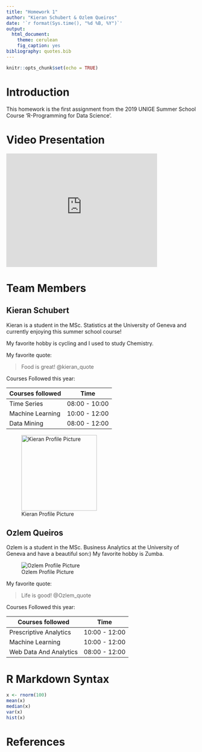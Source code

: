 ```yaml
---
title: "Homework 1"
author: "Kieran Schubert & Ozlem Queiros"
date: '`r format(Sys.time(), "%d %B, %Y")`'
output: 
  html_document:
    theme: cerulean
    fig_caption: yes
bibliography: quotes.bib
---
```


```r
knitr::opts_chunk$set(echo = TRUE)
```

# Introduction

This homework is the first assignment from the 2019 UNIGE Summer School Course 'R-Programming for Data Science'.

# Video Presentation
<iframe width='400' height='300' src='https://www.youtube.com/embed/WpE_xMRiCLE' frameborder='0' allowfullscreen></iframe>

# Team Members

## Kieran Schubert

Kieran is a student in the MSc. Statistics at the University of Geneva and currently
enjoying this summer school course! 

My favorite hobby is cycling and I used to study Chemistry.

My favorite quote:

> Food is great! @kieran_quote

Courses Followed this year:

Courses followed | Time
---|---
Time Series | 08:00 - 10:00
Machine Learning | 10:00 - 12:00
Data Mining | 08:00 - 12:00

![Kieran Profile Picture](kieran_profile.jpg){width=250px, height=200px}

## Ozlem Queiros

Ozlem is a student in the MSc. Business Analytics at the University of Geneva and have a beautiful son:)
My favorite hobby is Zumba.

![Ozlem Profile Picture](Ozlem_Profile2.jpeg)

My favorite quote:

> Life is good! @Ozlem_quote

Courses Followed this year:

Courses followed | Time
---|---
Prescriptive Analytics | 10:00 - 12:00
Machine Learning | 10:00 - 12:00
Web Data And Analytics | 08:00 - 12:00

# R Markdown Syntax

```r
x <- rnorm(100)
mean(x)
median(x)
var(x)
hist(x)
```












# References